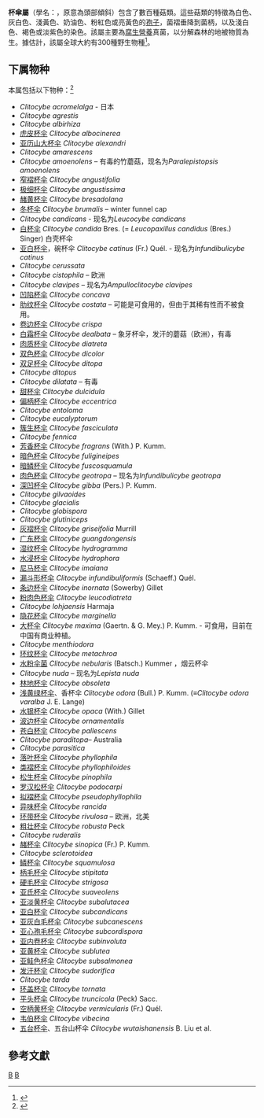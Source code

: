 {{Automatic taxobox
| taxon = Clitocybe
| image = Clitocybe nebularis Italy.jpg
| image_caption = [[水粉杯伞|水粉杯伞]]
| authority =  ([[伊利亞斯·馬格努斯·佛萊斯|Fr.]]) [[弗里德里希·斯陶德|Staude]] (1857)<ref>{{cite book |last=Staude F. |year= 1857|title=Die Schwämme Mitteldeutschlands, in besondere des Herzogthums|pages=1–150|language=de }}</ref>
| type_species = [[水粉杯傘|水粉杯傘]]<br>''Clitocybe nebularis''
| type_species_authority = ([[奥古斯特·巴奇|Batsch]]) [[保羅·庫默爾|P.Kumm.]] (1871)
}}
'''杯傘屬'''（學名：'''''{{lang|la|Clitocybe}}'''''，原意為頭部傾斜）包含了數百種菇類。這些菇類的特徵為白色、灰白色、淺黃色、奶油色、粉紅色或亮黃色的[[孢子|孢子]]，菌褶垂降到菌柄，以及淺白色、褐色或淡紫色的染色。該屬主要為[[腐生營養|腐生營養]]真菌，以分解森林的地被物質為生。據估計，該屬全球大約有300種野生物種<ref name=Kirk2008>{{cite book |author=Kirk PM, Cannon PF, Minter DW, Stalpers JA. |title=Dictionary of the Fungi |url=https://archive.org/details/dictionaryfungit00kirk |edition=10th |publisher=CABI |location=Wallingford, UK |year=2008 |page=[https://archive.org/details/dictionaryfungit00kirk/page/152 152] |isbn=978-0-85199-826-8}}</ref>。

==下属物种==
本属包括以下物种：<ref>{{cite web |title=Clitocybe (Fr.) Staude, 1857 |url=https://www.gbif.org/species/2519188 |website=GBIF}}</ref>
* ''Clitocybe acromelalga'' - 日本
* ''Clitocybe agrestis''
* ''Clitocybe albirhiza''
* [[虎皮杯伞|虎皮杯伞]] ''Clitocybe albocinerea''
* [[亚历山大杯伞|亚历山大杯伞]] ''Clitocybe alexandri''
* ''Clitocybe amarescens''
* ''Clitocybe amoenolens'' – 有毒的竹蘑菇，现名为''Paralepistopsis amoenolens''
* [[窄褶杯伞|窄褶杯伞]] ''Clitocybe angustifolia''
* [[极细杯伞|极细杯伞]] ''Clitocybe angustissima''
* [[赭黄杯伞|赭黄杯伞]] ''Clitocybe bresadolana''
* [[冬杯伞|冬杯伞]] ''Clitocybe brumalis'' – winter funnel cap
* ''Clitocybe candicans'' - 现名为''Leucocybe candicans''
* [[白杯伞|白杯伞]] ''Clitocybe candida'' Bres. (= ''Leucopaxillus candidus'' (Bres.) Singer) 白壳杯伞
* [[亚白杯伞|亚白杯伞]]，碗杯伞 ''Clitocybe catinus'' (Fr.) Quél. - 现名为''Infundibulicybe catinus''
* ''Clitocybe cerussata''
* ''Clitocybe cistophila'' – 欧洲
* ''Clitocybe clavipes'' – 现名为''Ampulloclitocybe clavipes''
* [[凹陷杯伞|凹陷杯伞]] ''Clitocybe concava''
* [[肋纹杯伞|肋纹杯伞]] ''Clitocybe costata'' – 可能是可食用的，但由于其稀有性而不被食用。
* [[卷边杯伞|卷边杯伞]] ''Clitocybe crispa''
* [[白霜杯伞|白霜杯伞]] ''Clitocybe dealbata'' – 象牙杯伞，发汗的蘑菇（欧洲），有毒
* [[肉质杯伞|肉质杯伞]] ''Clitocybe diatreta''
* [[双色杯伞|双色杯伞]] ''Clitocybe dicolor''
* [[双足杯伞|双足杯伞]] ''Clitocybe ditopa''
* ''Clitocybe ditopus''
* ''Clitocybe dilatata'' – 有毒
* [[甜杯伞|甜杯伞]] ''Clitocybe dulcidula''
* [[偏柄杯伞|偏柄杯伞]] ''Clitocybe eccentrica''
* ''Clitocybe entoloma''
* ''Clitocybe eucalyptorum''
* [[簇生杯伞|簇生杯伞]] ''Clitocybe fasciculata''
* ''Clitocybe fennica''
* [[芳香杯伞|芳香杯伞]] ''Clitocybe fragrans'' (With.) P. Kumm. 
* [[暗色杯伞|暗色杯伞]] ''Clitocybe fuligineipes''
* [[暗鳞杯伞|暗鳞杯伞]] ''Clitocybe fuscosquamula''
* [[肉色杯伞|肉色杯伞]] ''Clitocybe geotropa'' – 现名为''Infundibulicybe geotropa''
* [[深凹杯伞|深凹杯伞]] ''Clitocybe gibba'' (Pers.) P. Kumm. 
* ''Clitocybe gilvaoides''
* ''Clitocybe glacialis''
* ''Clitocybe globispora''
* ''Clitocybe glutiniceps''
* [[灰褶杯伞|灰褶杯伞]] ''Clitocybe griseifolia'' Murrill 
* [[广东杯伞|广东杯伞]] ''Clitocybe guangdongensis''
* [[湿纹杯伞|湿纹杯伞]] ''Clitocybe hydrogramma''
* [[水浸杯伞|水浸杯伞]] ''Clitocybe hydrophora''
* [[尼马杯伞|尼马杯伞]] ''Clitocybe imaiana''
* [[漏斗形杯伞|漏斗形杯伞]] ''Clitocybe infundibuliformis'' (Schaeff.) Quél. 
* [[条边杯伞|条边杯伞]] ''Clitocybe inornata'' (Sowerby) Gillet
* [[粉肉色杯伞|粉肉色杯伞]] ''Clitocybe leucodiatreta''
* ''Clitocybe lohjaensis'' Harmaja
* [[隐花杯伞|隐花杯伞]] ''Clitocybe marginella''
* [[大杯伞|大杯伞]] ''Clitocybe maxima'' (Gaertn. & G. Mey.) P. Kumm. - 可食用，目前在中国有商业种植。
* ''Clitocybe menthiodora''
* [[环纹杯伞|环纹杯伞]] ''Clitocybe metachroa''
* [[水粉伞菌|水粉伞菌]] ''Clitocybe nebularis'' (Batsch.) Kummer ，烟云杯伞
* ''Clitocybe nuda'' – 现名为''Lepista nuda''
* [[林地杯伞|林地杯伞]] ''Clitocybe obsoleta''
* [[浅黄绿杯伞|浅黄绿杯伞]]、香杯伞 ''Clitocybe odora'' (Bull.) P. Kumm. (≡''Clitocybe odora varalba'' J. E. Lange) 
* [[水银杯伞|水银杯伞]] ''Clitocybe opaca'' (With.) Gillet
* [[波边杯伞|波边杯伞]] ''Clitocybe ornamentalis''
* [[苍白杯伞|苍白杯伞]] ''Clitocybe pallescens''
* ''Clitocybe paraditopa ''– Australia
* ''Clitocybe parasitica''
* [[落叶杯伞|落叶杯伞]] ''Clitocybe phyllophila''
* [[类褶杯伞|类褶杯伞]] ''Clitocybe phyllophiloides''
* [[松生杯伞|松生杯伞]] ''Clitocybe pinophila''
* [[罗汉松杯伞|罗汉松杯伞]] ''Clitocybe podocarpi''
* [[拟褶杯伞|拟褶杯伞]] ''Clitocybe pseudophyllophila''
* [[异味杯伞|异味杯伞]] ''Clitocybe rancida''
* [[环带杯伞|环带杯伞]] ''Clitocybe rivulosa'' – 欧洲，北美
* [[粗壮杯伞|粗壮杯伞]] ''Clitocybe robusta'' Peck 
* ''Clitocybe ruderalis''
* [[赭杯伞|赭杯伞]] ''Clitocybe sinopica'' (Fr.) P. Kumm. 
* ''Clitocybe sclerotoidea''
* [[鳞杯伞|鳞杯伞]] ''Clitocybe squamulosa''
* [[柄毛杯伞|柄毛杯伞]] ''Clitocybe stipitata''
* [[硬毛杯伞|硬毛杯伞]] ''Clitocybe strigosa''
* [[亚氏杯伞|亚氏杯伞]] ''Clitocybe suaveolens''
* [[亚淡黄杯伞|亚淡黄杯伞]] ''Clitocybe subalutacea''
* [[亚白杯伞|亚白杯伞]] ''Clitocybe subcandicans''
* [[亚灰白毛杯伞|亚灰白毛杯伞]] ''Clitocybe subcanescens''
* [[亚心孢毛杯伞|亚心孢毛杯伞]] ''Clitocybe subcordispora''
* [[亚内卷杯伞|亚内卷杯伞]] ''Clitocybe subinvoluta''
* [[亚黄杯伞|亚黄杯伞]] ''Clitocybe sublutea''
* [[亚鲑色杯伞|亚鲑色杯伞]] ''Clitocybe subsalmonea''
* [[发汗杯伞|发汗杯伞]] ''Clitocybe sudorifica''
* ''Clitocybe tarda''
* [[环盖杯伞|环盖杯伞]] ''Clitocybe tornata''
* [[平头杯伞|平头杯伞]] ''Clitocybe truncicola'' (Peck) Sacc. 
* [[空柄黄杯伞|空柄黄杯伞]] ''Clitocybe vermicularis'' (Fr.) Quél. 
* [[韦伯杯伞|韦伯杯伞]] ''Clitocybe vibecina''
* [[五台杯伞|五台杯伞]]、五台山杯伞 ''Clitocybe wutaishanensis'' B. Liu et al. 

==參考文獻==
{{reflist}}
{{Taxonbar|from=Q368612}}

[[Category:杯傘屬|B]]
[[Category:_1857年描述的分类群|B]]